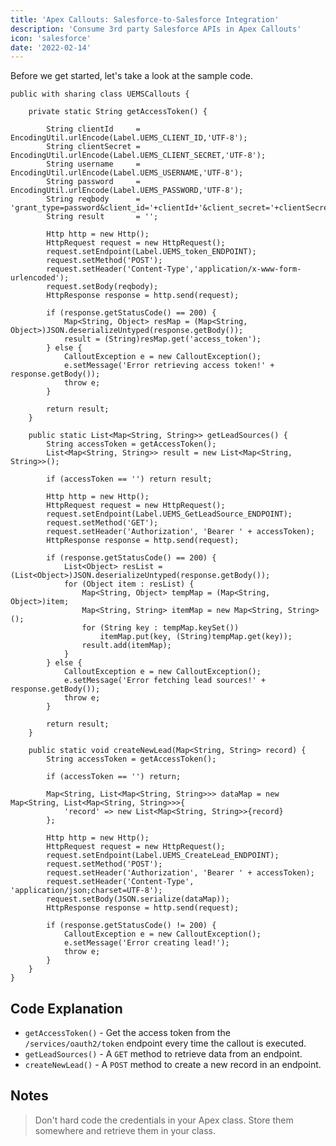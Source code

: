 ```yaml
---
title: 'Apex Callouts: Salesforce-to-Salesforce Integration'
description: 'Consume 3rd party Salesforce APIs in Apex Callouts'
icon: 'salesforce'
date: '2022-02-14'
---
```


Before we get started, let's take a look at the sample code.

```apex:UEMSCallouts.apxc
public with sharing class UEMSCallouts {

    private static String getAccessToken() {

        String clientId     = EncodingUtil.urlEncode(Label.UEMS_CLIENT_ID,'UTF-8');
        String clientSecret = EncodingUtil.urlEncode(Label.UEMS_CLIENT_SECRET,'UTF-8');
        String username     = EncodingUtil.urlEncode(Label.UEMS_USERNAME,'UTF-8');
        String password     = EncodingUtil.urlEncode(Label.UEMS_PASSWORD,'UTF-8');
        String reqbody      = 'grant_type=password&client_id='+clientId+'&client_secret='+clientSecret+'&username='+username+'&password='+password;
        String result       = '';

        Http http = new Http();
        HttpRequest request = new HttpRequest();
        request.setEndpoint(Label.UEMS_token_ENDPOINT);
        request.setMethod('POST');
        request.setHeader('Content-Type','application/x-www-form-urlencoded');
        request.setBody(reqbody);
        HttpResponse response = http.send(request);

        if (response.getStatusCode() == 200) {
            Map<String, Object> resMap = (Map<String, Object>)JSON.deserializeUntyped(response.getBody());
            result = (String)resMap.get('access_token');
        } else {
            CalloutException e = new CalloutException();
            e.setMessage('Error retrieving access token!' + response.getBody());
            throw e;
        }

        return result;
    }

    public static List<Map<String, String>> getLeadSources() {
        String accessToken = getAccessToken();
        List<Map<String, String>> result = new List<Map<String, String>>();

        if (accessToken == '') return result;

        Http http = new Http();
        HttpRequest request = new HttpRequest();
        request.setEndpoint(Label.UEMS_GetLeadSource_ENDPOINT);
        request.setMethod('GET');
        request.setHeader('Authorization', 'Bearer ' + accessToken);
        HttpResponse response = http.send(request);

        if (response.getStatusCode() == 200) {
            List<Object> resList = (List<Object>)JSON.deserializeUntyped(response.getBody());
            for (Object item : resList) {
                Map<String, Object> tempMap = (Map<String, Object>)item;
                Map<String, String> itemMap = new Map<String, String>();
                for (String key : tempMap.keySet())
                    itemMap.put(key, (String)tempMap.get(key));
                result.add(itemMap);
            }
        } else {
            CalloutException e = new CalloutException();
            e.setMessage('Error fetching lead sources!' + response.getBody());
            throw e;
        }

        return result;
    }

    public static void createNewLead(Map<String, String> record) {
        String accessToken = getAccessToken();

        if (accessToken == '') return;

        Map<String, List<Map<String, String>>> dataMap = new Map<String, List<Map<String, String>>>{
            'record' => new List<Map<String, String>>{record}
        };

        Http http = new Http();
        HttpRequest request = new HttpRequest();
        request.setEndpoint(Label.UEMS_CreateLead_ENDPOINT);
        request.setMethod('POST');
        request.setHeader('Authorization', 'Bearer ' + accessToken);
        request.setHeader('Content-Type', 'application/json;charset=UTF-8');
        request.setBody(JSON.serialize(dataMap));
        HttpResponse response = http.send(request);

        if (response.getStatusCode() != 200) {
            CalloutException e = new CalloutException();
            e.setMessage('Error creating lead!');
            throw e;
        }
    }
}
```

## Code Explanation

- `getAccessToken()` - Get the access token from the `/services/oauth2/token` endpoint every time the callout is executed.
- `getLeadSources()` - A `GET` method to retrieve data from an endpoint.
- `createNewLead()` - A `POST` method to create a new record in an endpoint.

## Notes

> Don't hard code the credentials in your Apex class. Store them somewhere and retrieve them in your class.
